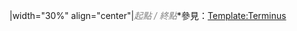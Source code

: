 |width="30%" align="center"|<font color=gray>''起點 / 終點''</font><noinclude>*參見：[[Template:Terminus]]</noinclude>